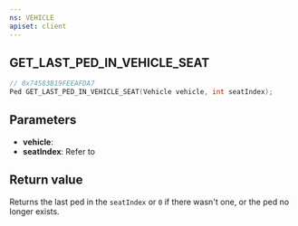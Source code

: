 ```yaml
---
ns: VEHICLE
apiset: client
---
```

## GET_LAST_PED_IN_VEHICLE_SEAT

```c
// 0x74583B19FEEAFDA7
Ped GET_LAST_PED_IN_VEHICLE_SEAT(Vehicle vehicle, int seatIndex);
```


## Parameters
* **vehicle**:
* **seatIndex**: Refer to <EmbeddedEnum name="eVehicleSeat" />

## Return value
Returns the last ped in the `seatIndex` or `0` if there wasn't one, or the ped no longer exists.
